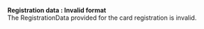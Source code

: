   
<Card title="105206" href="/errors/codes/105206">  

 **Registration data : Invalid format**  
 The RegistrationData provided for the card registration is invalid.  

</Card>